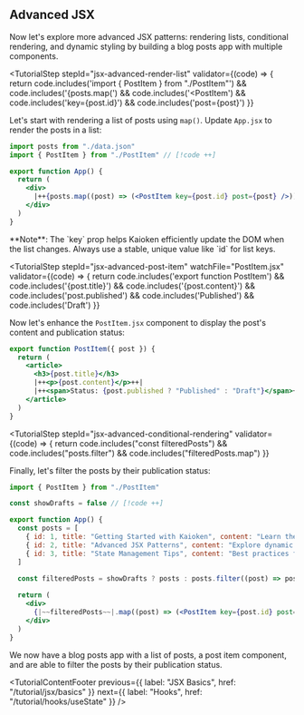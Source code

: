 

## Advanced JSX

Now let's explore more advanced JSX patterns: rendering lists, 
conditional rendering, and dynamic styling by building a blog posts app with multiple components.

<TutorialStep 
  stepId="jsx-advanced-render-list"
  validator={(code) => {
    return code.includes('import { PostItem } from "./PostItem"') &&
      code.includes('{posts.map(') &&
      code.includes('<PostItem') &&
      code.includes('key={post.id}') &&
      code.includes('post={post}')
  }}
> 
  Let's start with rendering a list of posts using `map()`. Update `App.jsx` to render the posts in a list:

  ```jsx
  import posts from "./data.json"
  import { PostItem } from "./PostItem" // [!code ++]

  export function App() {
    return (
      <div>
        |++{posts.map((post) => (<PostItem key={post.id} post={post} />))}++|
      </div>
    )
  }
  ```

  <p className="font-medium text-xs">
    **Note**: The `key` prop helps Kaioken efficiently update the DOM when the list changes. 
    Always use a stable, unique value like `id` for list keys.
  </p>

</TutorialStep>

<TutorialStep 
  stepId="jsx-advanced-post-item"
  watchFile="PostItem.jsx"
  validator={(code) => {
    return code.includes('export function PostItem') &&
      code.includes('{post.title}') &&
      code.includes('{post.content}') &&
      code.includes('post.published') &&
      code.includes('Published') &&
      code.includes('Draft')
  }}
> 
  Now let's enhance the `PostItem.jsx` component to display the post's content
  and publication status:

  ```jsx
  export function PostItem({ post }) {
    return (
      <article>
        <h3>{post.title}</h3>
        |++<p>{post.content}</p>++|
        |++<span>Status: {post.published ? "Published" : "Draft"}</span>++|
      </article>
    )
  }
  ```
</TutorialStep>

<TutorialStep 
  stepId="jsx-advanced-conditional-rendering"
  validator={(code) => {
    return code.includes("const filteredPosts") &&
      code.includes("posts.filter") &&
      code.includes("filteredPosts.map")
  }}
>
  Finally, let's filter the posts by their publication status:

  ```jsx
  import { PostItem } from "./PostItem"

  const showDrafts = false // [!code ++]

  export function App() {
    const posts = [
      { id: 1, title: "Getting Started with Kaioken", content: "Learn the basics of this modern framework", published: true },
      { id: 2, title: "Advanced JSX Patterns", content: "Explore dynamic rendering and component composition", published: false },
      { id: 3, title: "State Management Tips", content: "Best practices for managing app state", published: true }
    ]

    const filteredPosts = showDrafts ? posts : posts.filter((post) => post.published) // [!code ++]
    
    return (
      <div>
        {|~~filteredPosts~~|.map((post) => (<PostItem key={post.id} post={post} />))}
      </div>
    )
  }
  ```

  We now have a blog posts app with a list of posts, a post item component, and 
  are able to filter the posts by their publication status.
</TutorialStep>

<TutorialContentFooter
  previous={{ label: "JSX Basics", href: "/tutorial/jsx/basics" }}
  next={{ label: "Hooks", href: "/tutorial/hooks/useState" }}
/>